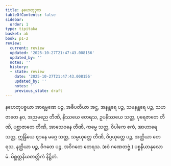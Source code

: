 ```yaml
---
title: နဟေတုဒုက
tableOfContents: false
sidebar:
  order: 1
type: tipitaka
basket: ab
book: p1-2
review:
  current: review
  updated: '2025-10-27T21:47:43.008156'
  updated_by: ''
  notes: ''
  history:
  - state: review
    date: '2025-10-27T21:47:43.008156'
    updated_by: ''
    notes: ''
    previous_state: draft
---
```



<ReviewStatus review={frontmatter.review} showDetails={true} />

<HypothesisAnnotation frontmatter={frontmatter} />

<DynamicBreadcrumb />

<Division number="63" book="p1-2" e="ch" v="37" p="384">

<Paragraph number="2427" book="p1-2">
နဟေတုပစ္စယာ အာရမ္မဏေ ပဉ္စ, အဓိပတိယာ အဋ္ဌ, အနန္တရေ ပဉ္စ, သမနန္တရေ ပဉ္စ, သဟဇာတေ နဝ, အညမညေ တီဏိ, နိဿယေ တေရသ, ဥပနိဿယေ သတ္တ, ပုရေဇာတေ တီဏိ, ပစ္ဆာဇာတေ တီဏိ, အာသေဝနေ တီဏိ, ကမ္မေ သတ္တ, ဝိပါကေ ဧကံ, အာဟာရေ သတ္တ, ဣန္ဒြိယေ ဈာနေ မဂ္ဂေ သတ္တ, သမ္ပယုတ္တေ တီဏိ, ဝိပ္ပယုတ္တေ ပဉ္စ, အတ္ထိယာ တေရသ, နတ္ထိယာ ပဉ္စ, ဝိဂတေ ပဉ္စ, အဝိဂတေ တေရသ. (ဧဝံ ဂဏေတဗ္ဗံ.)

</Paragraph>
</Division>

<Paragraph number="2428" type="center" book="p1-2">
ပစ္စနီယာနုလောမံ.



</Paragraph>

<Paragraph number="2429" type="center" book="p1-2">
မိစ္ဆတ္တနိယတတ္တိကံ နိဋ္ဌိတံ.
</Paragraph>